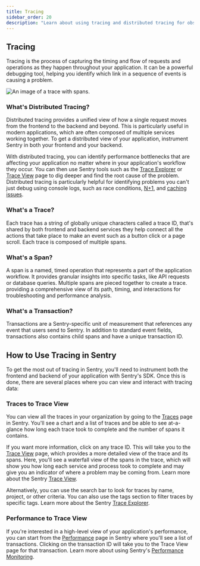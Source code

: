 ```yaml
---
title: Tracing
sidebar_order: 20
description: "Learn about using tracing and distributed tracing for observing and debugging application performance issues. You'll see the impact of errors across your full stack and microservices."
---
```


## Tracing

Tracing is the process of capturing the timing and flow of requests and operations as they happen throughout your application. It can be a powerful debugging tool, helping you identify which link in a sequence of events is causing a problem.

![An image of a trace with spans.](./img/The-anatomy-of-a-trace.png)

### What's Distributed Tracing?

Distributed tracing provides a unified view of how a single request moves from the frontend to the backend and beyond. This is particularly useful in modern applications, which are often composed of multiple services working together. To get a distributed view of your application, instrument Sentry in both your frontend and your backend.

With distributed tracing, you can identify performance bottlenecks that are affecting your application no matter where in your application's workflow they occur. You can then use Sentry tools such as the [Trace Explorer](/product/explore/traces/) or [Trace View](/concepts/key-terms/tracing/trace-view/) page to dig deeper and find the root cause of the problem. Distributed tracing is particularly helpful for identifying problems you can't just debug using console logs, such as race conditions, [N+1](/product/issues/issue-details/performance-issues/n-one-queries/), and [caching issues](/product/insights/caches/).

### What's a Trace?

Each trace has a string of globally unique characters called a trace ID, that's shared by both frontend and backend services they help connect all the actions that take place to make an event such as a button click or a page scroll. Each trace is composed of multiple spans.

### What's a Span?
A span is a named, timed operation that represents a part of the application workflow. It provides granular insights into specific tasks, like API requests or database queries. Multiple spans are pieced together to create a trace. providing a comprehensive view of its path, timing, and interactions for troubleshooting and performance analysis.

### What's a Transaction?

Transactions are a Sentry-specific unit of measurement that references any event that users send to Sentry. In addition to standard event fields, transactions also contains child spans and have a unique transaction ID.

## How to Use Tracing in Sentry

To get the most out of tracing in Sentry, you'll need to instrument both the frontend and backend of your application with Sentry's SDK. Once this is done, there are several places where you can view and interact with tracing data:

### Traces to Trace View

You can view all the traces in your organization by going to the [Traces](https://sentry.io/orgredirect/organizations/:orgslug/traces/) page in Sentry. You'll see a chart and a list of traces and be able to see at-a-glance how long each trace took to complete and the number of spans it contains.

If you want more information, click on any trace ID. This will take you to the [Trace View](https://sentry.io/orgredirect/organizations/:orgslug/traces/:traceid/) page, which provides a more detailed view of the trace and its spans. Here, you'll see a waterfall view of the spans in the trace, which will show you how long each service and process took to complete and may give you an indicator of where a problem may be coming from. Learn more about the Sentry [Trace View](/platform/explore/trace-view/).

Alternatively, you can use the search bar to look for traces by name, project, or other criteria. You can also use the tags section to filter traces by specific tags. Learn more about the Sentry [Trace Explorer](/platform/explore/trace-explorer/).

### Performance to Trace View

If you're interested in a high-level view of your application's performance, you can start from the [Performance](https://sentry.io/orgredirect/organizations/:orgslug/performance/) page in Sentry where you'll see a list of transactions. Clicking on the transaction ID will take you to the Trace View page for that transaction. Learn more about using Sentry's [Performance Monitoring](/platform/performance-monitoring/).
